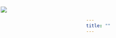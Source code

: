 ```yaml
---
title: ""
---
```


<style>


img{
 position:absolute;
 left:2px;
 top:15px;
 padding-top: 20px
 }


</style>



<img src="images/me.jpg">


